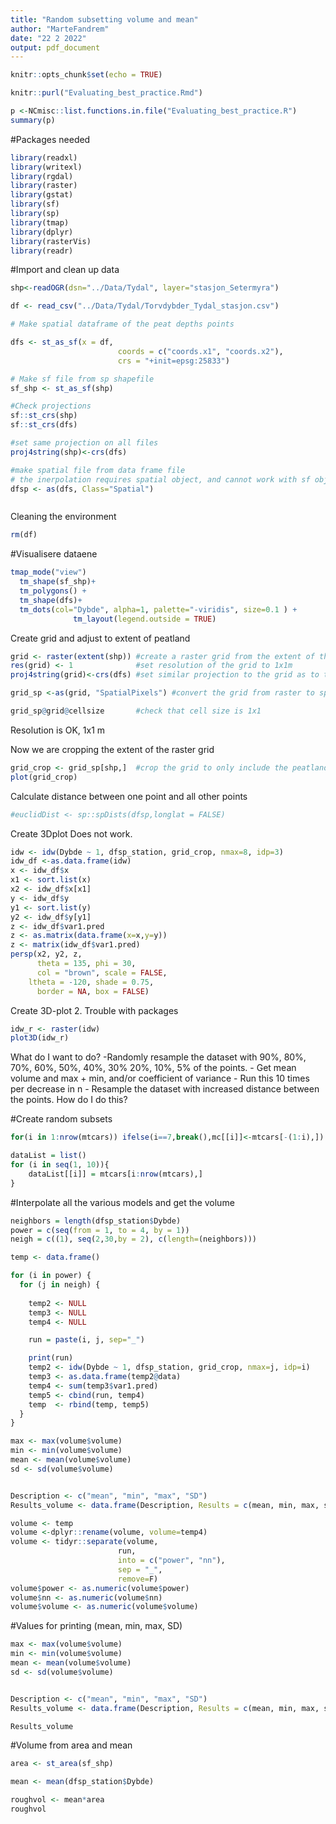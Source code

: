 ```yaml
---
title: "Random subsetting volume and mean"
author: "MarteFandrem"
date: "22 2 2022"
output: pdf_document
---
```


```r
knitr::opts_chunk$set(echo = TRUE)
```


```r

knitr::purl("Evaluating_best_practice.Rmd")

p <-NCmisc::list.functions.in.file("Evaluating_best_practice.R")
summary(p)
```


#Packages needed
```r
library(readxl)
library(writexl)
library(rgdal)
library(raster)
library(gstat)
library(sf)
library(sp)
library(tmap)
library(dplyr)
library(rasterVis)
library(readr)

```


#Import and clean up data

```r

shp<-readOGR(dsn="../Data/Tydal", layer="stasjon_Setermyra")

df <- read_csv("../Data/Tydal/Torvdybder_Tydal_stasjon.csv")

# Make spatial dataframe of the peat depths points

dfs <- st_as_sf(x = df, 
                        coords = c("coords.x1", "coords.x2"),
                        crs = "+init=epsg:25833")

# Make sf file from sp shapefile
sf_shp <- st_as_sf(shp)

#Check projections
sf::st_crs(shp)
sf::st_crs(dfs)

#set same projection on all files
proj4string(shp)<-crs(dfs)

#make spatial file from data frame file
# the inerpolation requires spatial object, and cannot work with sf objects
dfsp <- as(dfs, Class="Spatial")



```

Cleaning the environment
```r
rm(df)
```

#Visualisere dataene

```r
tmap_mode("view")
  tm_shape(sf_shp)+
  tm_polygons() +
  tm_shape(dfs)+
  tm_dots(col="Dybde", alpha=1, palette="-viridis", size=0.1 ) +
              tm_layout(legend.outside = TRUE)

```


Create grid and adjust to extent of peatland

```r
grid <- raster(extent(shp)) #create a raster grid from the extent of the peatland
res(grid) <- 1              #set resolution of the grid to 1x1m
proj4string(grid)<-crs(dfs) #set similar projection to the grid as to the datapoints

grid_sp <-as(grid, "SpatialPixels") #convert the grid from raster to spatialpixels

grid_sp@grid@cellsize       #check that cell size is 1x1
```
Resolution is OK, 1x1 m

Now we are cropping the extent of the raster grid
```r
grid_crop <- grid_sp[shp,]  #crop the grid to only include the peatland
plot(grid_crop)
```


Calculate distance between one point and all other points
```r
#euclidDist <- sp::spDists(dfsp,longlat = FALSE)
```

Create 3Dplot
Does not work.
```r
idw <- idw(Dybde ~ 1, dfsp_station, grid_crop, nmax=8, idp=3)
idw_df <-as.data.frame(idw)
x <- idw_df$x
x1 <- sort.list(x)
x2 <- idw_df$x[x1]
y <- idw_df$y
y1 <- sort.list(y)
y2 <- idw_df$y[y1]
z <- idw_df$var1.pred
z <- as.matrix(data.frame(x=x,y=y))
z <- matrix(idw_df$var1.pred)
persp(x2, y2, z,
      theta = 135, phi = 30,
      col = "brown", scale = FALSE,
    ltheta = -120, shade = 0.75,
      border = NA, box = FALSE)
```
Create 3D-plot 2.
Trouble with packages
```r
idw_r <- raster(idw)
plot3D(idw_r)
```


What do I want to do?
-Randomly resample the dataset with 90%, 80%, 70%, 60%, 50%, 40%, 30% 20%, 10%, 5% of the points.
- Get mean volume and max + min, and/or coefficient of variance
- Run this 10 times per decrease in n
- Resample the dataset with increased distance between the points. How do I do this?



#Create random subsets

```r



for(i in 1:nrow(mtcars)) ifelse(i==7,break(),mc[[i]]<-mtcars[-(1:i),])

dataList = list()
for (i in seq(1, 10)){
    dataList[[i]] = mtcars[i:nrow(mtcars),]
}
```



#Interpolate all the various models and get the volume
```r
neighbors = length(dfsp_station$Dybde)
power = c(seq(from = 1, to = 4, by = 1))
neigh = c((1), seq(2,30,by = 2), c(length=(neighbors)))

temp <- data.frame()

for (i in power) {
  for (j in neigh) {
    
    temp2 <- NULL
    temp3 <- NULL
    temp4 <- NULL

    run = paste(i, j, sep="_")

    print(run)
    temp2 <- idw(Dybde ~ 1, dfsp_station, grid_crop, nmax=j, idp=i)
    temp3 <- as.data.frame(temp2@data)
    temp4 <- sum(temp3$var1.pred)
    temp5 <- cbind(run, temp4)
    temp  <- rbind(temp, temp5)
  }
} 

max <- max(volume$volume)
min <- min(volume$volume)
mean <- mean(volume$volume)
sd <- sd(volume$volume)


Description <- c("mean", "min", "max", "SD")
Results_volume <- data.frame(Description, Results = c(mean, min, max, sd)) 

```

```r
volume <- temp
volume <-dplyr::rename(volume, volume=temp4)
volume <- tidyr::separate(volume, 
                        run, 
                        into = c("power", "nn"),
                        sep = "_",
                        remove=F)
volume$power <- as.numeric(volume$power)
volume$nn <- as.numeric(volume$nn)
volume$volume <- as.numeric(volume$volume)

```

#Values for printing (mean, min, max, SD)
```r
max <- max(volume$volume)
min <- min(volume$volume)
mean <- mean(volume$volume)
sd <- sd(volume$volume)


Description <- c("mean", "min", "max", "SD")
Results_volume <- data.frame(Description, Results = c(mean, min, max, sd)) 

Results_volume
```

#Volume from area and mean
```r
area <- st_area(sf_shp)
```

```r
mean <- mean(dfsp_station$Dybde)
```

```r
roughvol <- mean*area
roughvol

```

